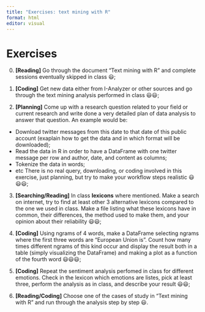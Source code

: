 ```yaml
---
title: "Exercises: text mining with R"
format: html
editor: visual
---
```


# Exercises

0.  **\[Reading\]** Go through the document "Text mining with R" and complete sessions eventually skipped in class 😃;

1.  **\[Coding\]** Get new data either from I-Analyzer or other sources and go through the text mining analysis performed in class 😃😃;

2.  **\[Planning\]** Come up with a research question related to your field or current research and write done a very detailed plan of data analysis to answer that question. An example would be:

-   Download twitter messages from this date to that date of this public account (exaplain how to get the data and in which format will be downloaded);
-   Read the data in R in order to have a DataFrame with one twitter message per row and author, date, and content as columns;
-   Tokenize the data in words;
-   etc There is no real query, downloading, or coding involved in this exercise, just planning, but try to make your workflow steps realistic 😃😃😃;

3.  **\[Searching/Reading\]** In class **lexicons** where mentioned. Make a search on internet, try to find at least other 3 alternative lexicons compared to the one we used in class. Make a file listing what these lexicons have in common, their differences, the method used to make them, and your opinion about their reliability 😃😃;

4.  **\[Coding\]** Using ngrams of 4 words, make a DataFrame selecting ngrams where the first three words are "European Union is". Count how many times different ngrams of this kind occur and display the result both in a table (simply visualizing the DataFrame) and making a plot as a function of the fourth word 😃😃😃;

5.  **\[Coding\]** Repeat the sentiment analysis perfomed in class for different emotions. Check in the lexicon which emotions are listes, pick at least three, perform the analysis as in class, and describe your result 😃😃;

6.  **\[Reading/Coding\]** Choose one of the cases of study in "Text mining with R" and run through the analysis step by step 😃.
